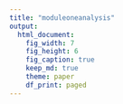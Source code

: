 ```yaml
---
title: "moduleoneanalysis"
output:
  html_document:
    fig_width: 7
    fig_height: 6
    fig_caption: true
    keep_md: true
    theme: paper
    df_print: paged
---
```


```r

```



```r

```



```r

```


